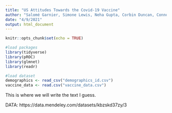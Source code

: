 ```yaml
---
title: "US Attitudes Towards the Covid-19 Vaccine"
author: "Salomé Garnier, Simone Lewis, Neha Gupta, Corbin Duncan, Connor Brown"
date: "4/9/2021"
output: html_document
---
```


```r
knitr::opts_chunk$set(echo = TRUE)

#load packages
library(tidyverse)
library(pROC)
library(glmnet)
library(readr)

#load dataset
demographics <- read_csv("demographics_id.csv")
vaccine_data <- read.csv("vaccine_data.csv")
```


This is where we will write the text I guess.

DATA: https://data.mendeley.com/datasets/kbzskd37zy/3
